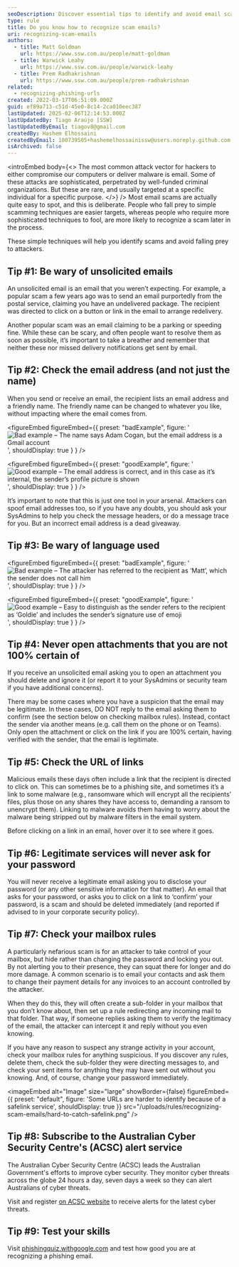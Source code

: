 ```yaml
---
seoDescription: Discover essential tips to identify and avoid email scams while enhancing your email security. Learn how to spot phishing attempts and protect yourself from malicious threats.
type: rule
title: Do you know how to recognize scam emails?
uri: recognizing-scam-emails
authors:
  - title: Matt Goldman
    url: https://www.ssw.com.au/people/matt-goldman
  - title: Warwick Leahy
    url: https://www.ssw.com.au/people/warwick-leahy
  - title: Prem Radhakrishnan
    url: https://www.ssw.com.au/people/prem-radhakrishnan
related:
  - recognizing-phishing-urls
created: 2022-03-17T06:51:09.000Z
guid: ef89a713-c51d-45e0-8c14-2ca010eec387
lastUpdated: 2025-02-06T12:14:53.000Z
lastUpdatedBy: Tiago Araújo [SSW]
lastUpdatedByEmail: tiagov8@gmail.com
createdBy: Hashem Elhossaini
createdByEmail: 100739505+hashemelhossainissw@users.noreply.github.com
isArchived: false
---
```

<introEmbed
  body={<>
The most common attack vector for hackers to either compromise our computers or deliver malware is email. Some of these attacks are sophisticated, perpetrated by well-funded criminal organizations. But these are rare, and usually targeted at a specific individual for a specific purpose.
  </>}
/>
Most email scams are actually quite easy to spot, and this is deliberate. People who fall prey to simple scamming techniques are easier targets, whereas people who require more sophisticated techniques to fool, are more likely to recognize a scam later in the process.

These simple techniques will help you identify scams and avoid falling prey to attackers.

## Tip #1: Be wary of unsolicited emails

An unsolicited email is an email that you weren’t expecting. For example, a popular scam a few years ago was to send an email purportedly from the postal service, claiming you have an undelivered package. The recipient was directed to click on a button or link in the email to arrange redelivery.

Another popular scam was an email claiming to be a parking or speeding fine. While these can be scary, and often people want to resolve them as soon as possible, it’s important to take a breather and remember that neither these nor missed delivery notifications get sent by email.

## Tip #2: Check the email address (and not just the name)

When you send or receive an email, the recipient lists an email address and a friendly name. The friendly name can be changed to whatever you like, without impacting where the email comes from.

<figureEmbed figureEmbed={{
  preset: "badExample",
  figure: '![Bad example – The name says Adam Cogan, but the email address is a Gmail account](/uploads/rules/recognizing-scam-emails/email-scam-name.png)',
  shouldDisplay: true
} } />


<figureEmbed figureEmbed={{
  preset: "goodExample",
  figure: '![Good example – The email address is correct, and in this case as it’s internal, the sender’s profile picture is shown](/uploads/rules/recognizing-scam-emails/good-email-example.png)',
  shouldDisplay: true
} } />


It’s important to note that this is just one tool in your arsenal. Attackers can spoof email addresses too, so if you have any doubts, you should ask your SysAdmins to help you check the message headers, or do a message trace for you. But an incorrect email address is a dead giveaway.

## Tip #3: Be wary of language used

<figureEmbed figureEmbed={{
  preset: "badExample",
  figure: '![Bad example – The attacker has referred to the recipient as ‘Matt’, which the sender does not call him](/uploads/rules/recognizing-scam-emails/bad-language-example.png)',
  shouldDisplay: true
} } />


<figureEmbed figureEmbed={{
  preset: "goodExample",
  figure: '![Good example – Easy to distinguish as the sender refers to the recipient as ‘Goldie’ and includes the sender’s signature use of emoji](/uploads/rules/recognizing-scam-emails/good-language-example.png)',
  shouldDisplay: true
} } />


## Tip #4: Never open attachments that you are not 100% certain of

If you receive an unsolicited email asking you to open an attachment you should delete and ignore it (or report it to your SysAdmins or security team if you have additional concerns).

There may be some cases where you have a suspicion that the email may be legitimate. In these cases, DO NOT reply to the email asking them to confirm (see the section below on checking mailbox rules). Instead, contact the sender via another means (e.g. call them on the phone or on Teams). Only open the attachment or click on the link if you are 100% certain, having verified with the sender, that the email is legitimate.

## Tip #5: Check the URL of links

Malicious emails these days often include a link that the recipient is directed to click on. This can sometimes be to a phishing site, and sometimes it’s a link to some malware (e.g., ransomware which will encrypt all the recipients’ files, plus those on any shares they have access to, demanding a ransom to unencrypt them). Linking to malware avoids them having to worry about the malware being stripped out by malware filters in the email system.

Before clicking on a link in an email, hover over it to see where it goes.

## Tip #6: Legitimate services will never ask for your password

You will never receive a legitimate email asking you to disclose your password (or any other sensitive information for that matter). An email that asks for your password, or asks you to click on a link to ‘confirm’ your password, is a scam and should be deleted immediately (and reported if advised to in your corporate security policy).

## Tip #7: Check your mailbox rules

A particularly nefarious scam is for an attacker to take control of your mailbox, but hide rather than changing the password and locking you out. By not alerting you to their presence, they can squat there for longer and do more damage. A common scenario is to email your contacts and ask them to change their payment details for any invoices to an account controlled by the attacker.

When they do this, they will often create a sub-folder in your mailbox that you don’t know about, then set up a rule redirecting any incoming mail to that folder. That way, if someone replies asking them to verify the legitimacy of the email, the attacker can intercept it and reply without you even knowing.

If you have any reason to suspect any strange activity in your account, check your mailbox rules for anything suspicious. If you discover any rules, delete them, check the sub-folder they were directing messages to, and check your sent items for anything they may have sent out without you knowing. And, of course, change your password immediately.


<imageEmbed
  alt="Image"
  size="large"
  showBorder={false}
  figureEmbed={{
    preset: "default",
    figure: 'Some URLs are harder to identify because of a safelink service',
    shouldDisplay: true
  }}
  src="/uploads/rules/recognizing-scam-emails/hard-to-catch-safelink.png"
/>

## Tip #8: Subscribe to the Australian Cyber Security Centre's (ACSC) alert service

The Australian Cyber Security Centre (ACSC) leads the Australian Government's efforts to improve cyber security.  They monitor cyber threats across the globe 24 hours a day, seven days a week so they can alert Australians of cyber threats.

Visit and register [on ACSC website](https://www.cyber.gov.au/acsc/register) to receive alerts for the latest cyber threats.

## Tip #9: Test your skills

Visit [phishingquiz.withgoogle.com](https://phishingquiz.withgoogle.com) and test how good you are at recognizing a phishing email.
